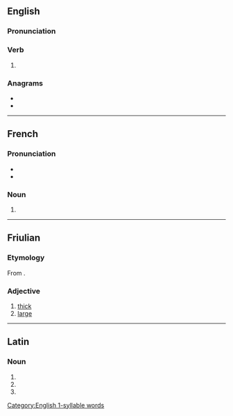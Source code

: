 ==English==

===Pronunciation===
{{rfp|lang=en}}
{{rfap|lang=en}}
[[Category:English 1-syllable words]]

===Verb===
{{head|en|verb form}}

# {{en-third-person singular of|grue}}

===Anagrams===
* {{l|en|surge}}
* {{l|en|urges}}

----

==French==

===Pronunciation===
* {{audio|Fr-grue.ogg|audio|lang=fr}}
* {{IPA|/ɡry/|lang=fr}}

===Noun===
{{head|fr|noun plural form|g=f}}

# {{plural of|grue|lang=fr}}

----

==Friulian==

===Etymology===
From {{inh|fur|la|grossus}}.

===Adjective===
{{head|fur|adjective}}

# [[thick]]
# [[large]]

----

==Latin==

===Noun===
{{la-noun-form|gruēs}}

# {{inflection of|grūs||nom|p|lang=la}}
# {{inflection of|grūs||acc|p|lang=la}}
# {{inflection of|grūs||voc|p|lang=la}}